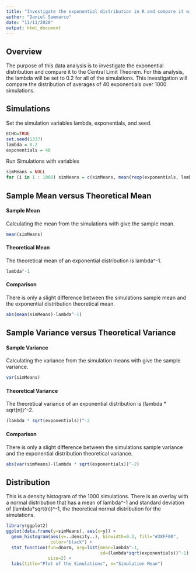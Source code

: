 ---
title: "Investigate the exponential distribution in R and compare it with the Central"
author: "Daniel Sammarco"
date: "11/11/2020"
output: html_document
---

## Overview

The purpose of this data analysis is to investigate the exponential distribution and compare it to the Central Limit Theorem. For this analysis, the lambda will 
be set to 0.2 for all of the simulations. This investigation will compare the distribution of averages of 40 exponentials over 1000 simulations.


## Simulations

Set the simulation variables lambda, exponentials, and seed.

```{r}
ECHO=TRUE
set.seed(1337)
lambda = 0.2
exponentials = 40
```

Run Simulations with variables

```{r}
simMeans = NULL
for (i in 1 : 1000) simMeans = c(simMeans, mean(rexp(exponentials, lambda)))
```


## Sample Mean versus Theoretical Mean

#### Sample Mean

Calculating the mean from the simulations with give the sample mean.

```{r}
mean(simMeans)
```


#### Theoretical Mean

The theoretical mean of an exponential distribution is lambda^-1.

```{r}
lambda^-1
```


#### Comparison

There is only a slight difference between the simulations sample mean and the exponential distribution theoretical mean.


```{r}
abs(mean(simMeans)-lambda^-1)
```



## Sample Variance versus Theoretical Variance

#### Sample Variance

Calculating the variance from the simulation means with give the sample variance.

```{r}
var(simMeans)
```


#### Theoretical Variance

The theoretical variance of an exponential distribution is (lambda * sqrt(n))^-2.

```{r}
(lambda * sqrt(exponentials))^-2
```

#### Comparison

There is only a slight difference between the simulations sample variance and the exponential distribution theoretical variance.

```{r}
abs(var(simMeans)-(lambda * sqrt(exponentials))^-2)
```


## Distribution

This is a density histogram of the 1000 simulations. There is an overlay with a normal distribution that has a mean of lambda^-1 and standard deviation of (lambda*sqrt(n))^-1, the theoretical normal distribution for the simulations.

```{r}
library(ggplot2)
ggplot(data.frame(y=simMeans), aes(x=y)) + 
  geom_histogram(aes(y=..density..), binwidth=0.2, fill="#38FF00", 
                 color="black") +
  stat_function(fun=dnorm, arg=list(mean=lambda^-1, 
                                    sd=(lambda*sqrt(exponentials))^-1), 
                size=2) +
  labs(title="Plot of the Simulations", x="Simulation Mean")
```


